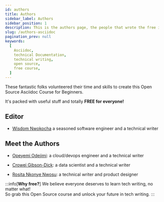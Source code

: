 ```yaml
---
id: authors
title: Authors
sidebar_label: Authors
sidebar_position: 1
description: This is the authors page, the people that wrote the free introduction to Asciidoc course
slug: /authors-asciidoc
pagination_prev: null
keywords:
  [
    Asciidoc,
    technical Documentation,
    technical writing,
    open source,
    free course,
  ]
---
```


These fantastic folks volunteered their time and skills to create this Open Source Asciidoc Course for Beginners.

It's packed with useful stuff and totally **FREE for everyone!**

## Editor

- [Wisdom Nwokocha](https://www.linkedin.com/in/joklinztech) a seasoned software engineer and a technical writer

## Meet the Authors

- [Opeyemi Odejimi](https://www.linkedin.com/in/opeyemiodejimi): a cloud/devops engineer and a technical writer

- [Crowei Gibson-Dick](https://www.linkedin.com/in/croweigibson/): a data scientist and a technical writer

- [Rosita Nkonye Nwosu](https://www.linkedin.com/in/rosita-nwosu-04a8ba157/): a technical writer and product designer

:::info[**Why free?**]
We believe everyone deserves to learn tech writing, no matter what!  
So grab this Open Source course and unlock your future in tech writing.
:::
